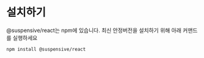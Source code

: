 # 설치하기

@suspensive/react는 npm에 있습니다. 최신 안정버전을 설치하기 위해 아래 커맨드를 실행하세요

```shell npm2yarn
npm install @suspensive/react
```

